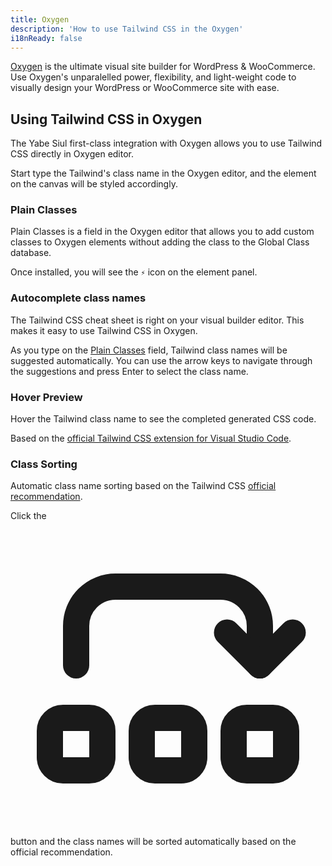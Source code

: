 ```yaml
---
title: Oxygen
description: 'How to use Tailwind CSS in the Oxygen'
i18nReady: false
---
```


[Oxygen](https://oxygenbuilder.com/) is the ultimate visual site builder for WordPress & WooCommerce. Use Oxygen's unparalelled power, flexibility, and light-weight code to visually design your WordPress or WooCommerce site with ease.

## Using Tailwind CSS in Oxygen

The Yabe Siul first-class integration with Oxygen allows you to use Tailwind CSS directly in Oxygen editor.

Start type the Tailwind's class name in the Oxygen editor, and the element on the canvas will be styled accordingly.

### Plain Classes

Plain Classes is a field in the Oxygen editor that allows you to add custom classes to Oxygen elements without adding the class to the Global Class database.

Once installed, you will see the `⚡` icon on the element panel.

### Autocomplete class names

The Tailwind CSS cheat sheet is right on your visual builder editor. This makes it easy to use Tailwind CSS in Oxygen.

As you type on the [Plain Classes](#plain-classes) field, Tailwind class names will be suggested automatically. You can use the arrow keys to navigate through the suggestions and press Enter to select the class name.


### Hover Preview

Hover the Tailwind class name to see the completed generated CSS code.

Based on the [official Tailwind CSS extension for Visual Studio Code](https://marketplace.visualstudio.com/items?itemName=bradlc.vscode-tailwindcss#hover-preview).

### Class Sorting

Automatic class name sorting based on the Tailwind CSS [official recommendation](https://tailwindcss.com/blog/automatic-class-sorting-with-prettier).

Click the <code><svg xmlns="http://www.w3.org/2000/svg" viewBox="0 0 24 24" fill="none" stroke="currentColor" stroke-width="2" stroke-linecap="round" stroke-linejoin="round" class="svg-inline--fa paragraph icon icon-tabler icons-tabler-outline icon-tabler-reorder"><path stroke="none" d="M0 0h24v24H0z" fill="none"></path><path d="M3 15m0 1a1 1 0 0 1 1 -1h2a1 1 0 0 1 1 1v2a1 1 0 0 1 -1 1h-2a1 1 0 0 1 -1 -1z"></path><path d="M10 15m0 1a1 1 0 0 1 1 -1h2a1 1 0 0 1 1 1v2a1 1 0 0 1 -1 1h-2a1 1 0 0 1 -1 -1z"></path><path d="M17 15m0 1a1 1 0 0 1 1 -1h2a1 1 0 0 1 1 1v2a1 1 0 0 1 -1 1h-2a1 1 0 0 1 -1 -1z"></path><path d="M5 11v-3a3 3 0 0 1 3 -3h8a3 3 0 0 1 3 3v3"></path><path d="M16.5 8.5l2.5 2.5l2.5 -2.5"></path></svg></code> button and the class names will be sorted automatically based on the official recommendation.